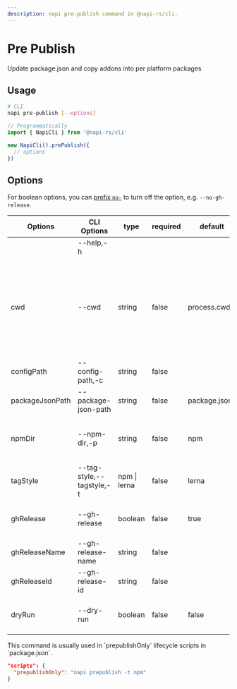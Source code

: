 ```yaml
---
description: napi pre-publish command in @napi-rs/cli.
---
```


# Pre Publish


Update package.json and copy addons into per platform packages

## Usage

```sh
# CLI
napi pre-publish [--options]
```

```typescript
// Programmatically
import { NapiCli } from '@napi-rs/cli'

new NapiCli().prePublish({
  // options
})
```

## Options

For boolean options, you can [prefix `no-`](https://mael.dev/clipanion/docs/options#booleans) to turn off the option, e.g. `--no-gh-release`.

| Options         | CLI Options               | type             | required | default        | description                                                                                                        |
| --------------- | ------------------------- | ---------------- | -------- | -------------- | ------------------------------------------------------------------------------------------------------------------ |
|                 | --help,-h                 |                  |          |                | get help                                                                                                           |
| cwd             | --cwd                     | string           | false    | process.cwd()  | The working directory of where napi command will be executed in, all other paths options are relative to this path |
| configPath      | --config-path,-c          | string           | false    |                | Path to <Green>napi</Green> config json file                                                                      |
| packageJsonPath | --package-json-path       | string           | false    | <Green>package.json</Green> | Path to <Green>package.json</Green>                                                                               |
| npmDir          | --npm-dir,-p              | string           | false    | <Green>npm</Green>          | Path to the folder where the npm packages put                                                                      |
| tagStyle        | --tag-style,--tagstyle,-t | <Green>npm</Green> \| <Green>lerna</Green> | false    | <Green>lerna</Green>        | git tag style, <Green>npm</Green> or <Green>lerna</Green>                                                                                    |
| ghRelease       | --gh-release              | boolean          | false    | true           | Whether create GitHub release                                                                                      |
| ghReleaseName   | --gh-release-name         | string           | false    |                | GitHub release name                                                                                                |
| ghReleaseId     | --gh-release-id           | string           | false    |                | Existing GitHub release id                                                                                         |
| dryRun          | --dry-run                 | boolean          | false    | false          | Dry run without touching file system                                                                               |

<Callout>
  This command is usually used in `prepublishOnly` lifecycle scripts in
  `package.json`.
</Callout>

```json {2} filename="package.json"
"scripts": {
  "prepublishOnly": "napi prepublish -t npm"
}
```
